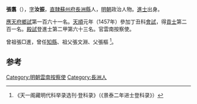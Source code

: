 {{明清人物信息框
| 姓名 = 張翥
| 原名 =
| 圖片名稱= 
| 圖片大小 =
| 圖片說明 = 
| 最高職務 = 雲南按察使
| 國家 = 大明 
| 爵位 =
| 籍貫 = [[南直隸|直隸]][[蘇州府|蘇州府]][[長洲縣|長洲縣]]軍籍
| 族裔 = 
| 字號 = 字汝振
| 諡號 =
| 出生日期 = 宣德五年（1430年）
| 出生地點 = 
| 逝世日期 = 卒年不詳 
| 逝世地點 =
| 墓葬 =
| 配偶 = 
| 親屬 = 子 [[張約_(弘治進士)|張約]]
| 出身 =
* 天順元年（1457年）丁丑科進士出身
| 經歷 =
| 著作 =  
}}

'''張翥'''（{{bd|1430年||？}}），[[表字|字]]'''汝振'''，[[南直隸|直隸]][[蘇州府|蘇州府]][[長洲縣|長洲縣]]人，[[明朝|明朝]]政治人物。[[進士|進士]]出身。

[[應天府|應天府]][[鄉試|鄉試]]第一百六十一名。[[天顺_(明朝)|天順]]元年（1457年）參加丁丑科[[會試|會試]]，得[[貢士|貢士]]第二百一名。[[殿試|殿試]]登進士第二甲第六十三名。官雲南按察使。

曾祖張□進，曾任[[知縣|知縣]]、祖父張文淵、父張樞 <ref>《天一阁藏明代科举录选刊·登科录》（《景泰二年进士登科录》）</ref>。

==参考==
{{reflist}}
{{明朝人物小作品}}
{{天順元年丁丑科殿試金榜}}
{{DEFAULTSORT:Zhang張}}

[[Category:明朝雲南按察使|Category:明朝雲南按察使]]
[[Category:長洲人|Category:長洲人]]
